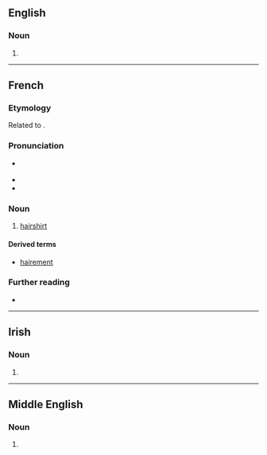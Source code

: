 {{also|Haire|häire|Häire}}

==English==

===Noun===
{{en-noun|~}}

# {{obsolete spelling of|hair|lang=en}}

----

==French==

===Etymology===
Related to {{cog|en|hair}}.

===Pronunciation===
* {{fr-asph}} {{fr-IPA}}
* {{audio|LL-Q150 (fra)-DSwissK-haire.wav|Audio|lang=fr}}
* {{homophones|lang=fr|air|aire|airent|aires|airs|ère|ères|erre|errent|erres|ers|haires|hère|hères}}

===Noun===
{{fr-noun|f}}

# [[hairshirt]]

====Derived terms====
* [[hairement]]

===Further reading===
* {{R:TLFi}}

----

==Irish==

===Noun===
{{head|ga|mutated noun}}

# {{h-prothesis of|aire|lang=ga}}

----

==Middle English==

===Noun===
{{head|enm|noun}}

# {{alt form|lang=enm|her|t=hair|id=hair}}